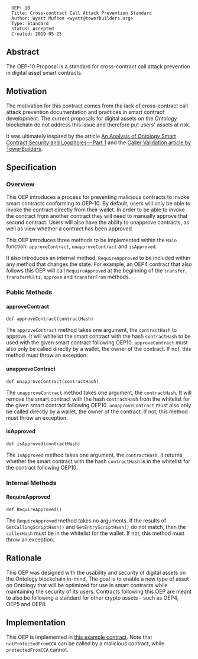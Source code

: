 <pre>
  OEP: 10
  Title: Cross-contract Call Attack Prevention Standard
  Author: Wyatt Mufson <wyatt@towerbuilders.org>
  Type: Standard
  Status: Accepted
  Created: 2019-05-25
</pre>

==Abstract==

The OEP-10 Proposal is a standard for cross-contract call attack prevention in digital asset smart contracts.

==Motivation==

The motivation for this contract comes from the lack of cross-contract call attack prevention documentation and practices in smart contract development.
The current proposals for digital assets on the Ontology blockchain do not address this issue and therefore put users' assets at risk.

It was ultimately inspired by the article [[https://medium.com/ontologynetwork/an-analysis-of-ontology-smart-contract-security-and-loopholes-part-1-f24c1680de67 | An Analysis of Ontology Smart Contract Security and Loopholes — Part 1]]
and the [[https://learn.towerbuilders.org/#/smartContract/callerValidation | Caller Validation article by TowerBuilders]].

==Specification==

===Overview===

This OEP introduces a process for preventing malicious contracts to invoke smart contracts conforming to OEP-10.
By default, users will only be able to invoke the contract directly from their wallet.
In order to be able to invoke the contract from another contract they will need to manually approve that second contract.
Users will also have the ability to unapprove contracts, as well as view whether a contract has been approved.

This OEP introduces three methods to be implemented within the <code>Main</code> function: <code>approveContract</code>, <code>unapproveContract</code> and <code>isApproved</code>.

It also introduces an internal method, <code>RequireApproved</code> to be included within any method that changes the state.
For example, an OEP4 contract that also follows this OEP will call <code>RequireApproved</code> at the beginning of the <code>transfer</code>, <code>transferMulti</code>, <code>approve</code> and <code>transferFrom</code> methods.

===Public Methods===

====approveContract====

<pre>
def approveContract(contractHash)
</pre>

The <code>approveContract</code> method takes one argument, the <code>contractHash</code> to approve.
It will whitelist the smart contract with the hash <code>contractHash</code> to be used with the given smart contract following OEP10.
<code>approveContract</code> must also only be called directly by a wallet, the owner of the contract.
If not, this method must throw an exception.

====unapproveContract====

<pre>
def unapproveContract(contractHash)
</pre>

The <code>unapproveContract</code> method takes one argument, the <code>contractHash</code>.
It will remove the smart contract with the hash <code>contractHash</code> from the whitelist for the given smart contract following OEP10.
<code>unapproveContract</code> must also only be called directly by a wallet, the owner of the contract.
If not, this method must throw an exception.

====isApproved====

<pre>
def isApproved(contractHash)
</pre>

The <code>isApproved</code> method takes one argument, the <code>contractHash</code>.
It returns whether the smart contract with the hash <code>contractHash</code> is in the whitelist for the contract following OEP10.

===Internal Methods===

====RequireApproved====

<pre>
def RequireApproved()
</pre>

The <code>RequireApproved</code> method takes no arguments.
If the results of <code>GetCallingScriptHash()</code> and <code>GetEntryScriptHash()</code> do not match, then the <code>callerHash</code> must be in the whitelist for the wallet.
If not, this method must throw an exception.

==Rationale==

This OEP was designed with the usability and security of digital assets on the Ontology blockchain in-mind.
The goal is to enable a new type of asset on Ontology that will be optimized for use in smart contracts while maintaining the security of its users.
Contracts following this OEP are meant to also be following a standard for other crypto assets - such as OEP4, OEP5 and OEP8.

==Implementation==

This OEP is implemented in [[https://github.com/TowerBuilders/CrossContractApproval/blob/master/contract.py | this example contract]].
Note that <code>notProtectedFromCCA</code> can be called by a malicious contract, while <code>protectedFromCCA</code> cannot.
